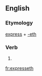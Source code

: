 ==English==

===Etymology===
[[express]] + [[-eth]]

===Verb===
{{head|en|verb form}}

# {{en-archaic third-person singular of|express}}

[[fr:expresseth]]